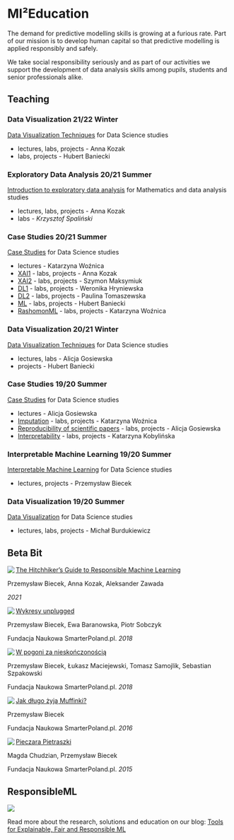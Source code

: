 # MI²Education {-}

The demand for predictive modelling skills is growing at a furious rate. Part of our mission is to develop human capital so that predictive modelling is applied responsibly and safely.

We take social responsibility seriously and as part of our activities we support the development of data analysis skills among pupils, students and senior professionals alike.


## Teaching {-}
<script>
  document.body.classList.add("teaching-page")
  document.querySelector(".page-inner section > *:first-child").classList.add("teaching-layout")
</script>

### Data Visualization 21/22 Winter {-}

[Data Visualization Techniques](https://github.com/mini-pw/2022Z-DataVisualizationTechniques) for Data Science studies

- lectures, labs, projects - Anna Kozak
- labs, projects - Hubert Baniecki

### Exploratory Data Analysis 20/21 Summer {-}

[Introduction to exploratory data analysis](https://github.com/mini-pw/2021L-ExploratoryDataAnalysis) for Mathematics and data analysis studies

- lectures, labs, projects - Anna Kozak
- labs - *Krzysztof Spaliński*

### Case Studies 20/21 Summer {-}

[Case Studies](https://github.com/mini-pw/2021L-WarsztatyBadawcze) for Data Science studies

- lectures - Katarzyna Woźnica
- [XAI1](https://github.com/mini-pw/2021L-WB-XAI-1) - labs, projects - Anna Kozak
- [XAI2](https://github.com/mini-pw/2021L-WB-XAI-2) - labs, projects - Szymon Maksymiuk
- [DL1](https://github.com/mini-pw/2021L-WB-DL-1) - labs, projects - Weronika Hryniewska
- [DL2](https://github.com/mini-pw/2021L-WB-DL-2) - labs, projects - Paulina Tomaszewska
- [ML](https://github.com/mini-pw/2021L-WB-ML) - labs, projects - Hubert Baniecki
- [RashomonML](https://github.com/mini-pw/2021L-WB-RashomonML) - labs, projects - Katarzyna Woźnica

### Data Visualization 20/21 Winter {-}

[Data Visualization Techniques](https://github.com/mini-pw/2021Z-DataVisualizationTechniques) for Data Science studies

- lectures, labs - Alicja Gosiewska
- projects - Hubert Baniecki

### Case Studies 19/20 Summer {-}

[Case Studies](https://github.com/mini-pw/2020L-WarsztatyBadawcze) for Data Science studies

- lectures - Alicja Gosiewska
- [Imputation](https://github.com/mini-pw/2020L-WarsztatyBadawcze-Imputacja) - labs, projects - Katarzyna Woźnica
- [Reproducibility of scientific papers](https://github.com/mini-pw/2020L-WarsztatyBadawcze-Reprodukowalnosc) - labs, projects - Alicja Gosiewska
- [Interpretability](https://github.com/mini-pw/2020L-WarsztatyBadawcze-InzynieriaCech) - labs, projects - Katarzyna Kobylińska

### Interpretable Machine Learning 19/20 Summer {-}

[Interpretable Machine Learning](https://github.com/pbiecek/InterpretableMachineLearning2020) for Data Science studies

- lectures, projects - Przemysław Biecek

### Data Visualization 19/20 Summer {-}

[Data Visualization](https://github.com/mini-pw/2020L-WizualizacjaDanych) for Data Science studies

- lectures, labs, projects - Michał Burdukiewicz



## Beta Bit {-}

<script>
document.body.classList.add("two-columns")
document.querySelector(".page-inner section > *:first-child").classList.add("two-columns-layout")
</script>

<div>
<img src="images/bb_rml.png" align="left">
<a href="https://betaandbit.github.io/RML/">The Hitchhiker's Guide to Responsible Machine Learning</a>
<p>Przemysław Biecek, Anna Kozak, Aleksander Zawada</p>
<p><i>2021</i></p>
</div>

<div>
<img src="images/bookWykresy.png" align="left">
<a href="https://www.wuw.pl/product-pol-8576-Wykresy-unplugged.html">Wykresy unplugged</a>
<p>Przemysław Biecek, Ewa Baranowska, Piotr Sobczyk</p>
<p>Fundacja Naukowa SmarterPoland.pl. <i>2018</i></p>
</div>

<div>
<img src="images/bookNieskonczonosc.png" align="left">
<a href="https://www.wuw.pl/product-pol-8579-W-pogoni-za-nieskonczonoscia.html">W pogoni za nieskończonością</a>
<p>Przemysław Biecek, Łukasz Maciejewski, Tomasz Samojlik, Sebastian Szpakowski</p>
<p>Fundacja Naukowa SmarterPoland.pl. <i>2018</i></p>
</div>

<div>
<img src="images/bookMufinki.png" align="left">
<a href="https://www.empik.com/jak-dlugo-zyja-muffinki-biecek-przemyslaw,p1135934167,ksiazka-p">Jak długo żyją Muffinki?</a>
<p>Przemysław Biecek</p>
<p>Fundacja Naukowa SmarterPoland.pl. <i>2016</i></p>
</div>

<div>
<img src="images/bookPieczara.png" align="left">
<a href="https://www.empik.com/pieczara-pietraszki-chudzian-magdalena-biecek-przemyslaw,p1119203030,ksiazka-p">Pieczara Pietraszki</a>
<p>Magda Chudzian, Przemysław Biecek</p>
<p>Fundacja Naukowa SmarterPoland.pl. <i>2015</i></p>
</div>

## ResponsibleML {-}

<div class="two-column-entry">
<div class="two-column-entry-image">
<img src="images/rml.png">
</div>
<div class="two-column-entry-text">
Read more about the research, solutions and education on our blog: [Tools for Explainable, Fair and Responsible ML](https://medium.com/responsibleml)
</div>
</div>

